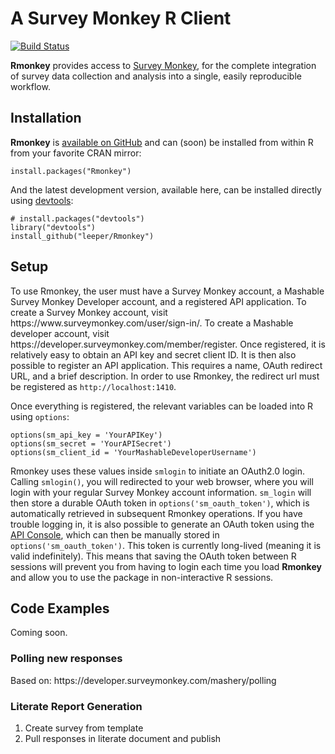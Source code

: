 # A Survey Monkey R Client #

[![Build Status](https://travis-ci.org/leeper/Rmonkey.png?branch=master)](https://travis-ci.org/leeper/Rmonkey)

**Rmonkey** provides access to [Survey Monkey](https://www.surveymonkey.com/), for the complete integration of survey data collection and analysis into a single, easily reproducible workflow.

## Installation ##

**Rmonkey** is [available on GitHub](http://github.com/leeper/Rmonkey) and can (soon) be installed from within R from your favorite CRAN mirror:

```
install.packages("Rmonkey")
```

And the latest development version, available here, can be installed directly using  [devtools](http://cran.r-project.org/web/packages/devtools/index.html):

```
# install.packages("devtools")
library("devtools")
install_github("leeper/Rmonkey")
```

## Setup ##

To use Rmonkey, the user must have a Survey Monkey account, a Mashable Survey Monkey Developer account, and a registered API application. To create a Survey Monkey account, visit https://www.surveymonkey.com/user/sign-in/. To create a Mashable developer account, visit https://developer.surveymonkey.com/member/register. Once registered, it is relatively easy to obtain an API key and secret client ID. It is then also possible to register an API application. This requires a name, OAuth redirect URL, and a brief description. In order to use Rmonkey, the redirect url must be registered as `http://localhost:1410`.

Once everything is registered, the relevant variables can be loaded into R using `options`:

```
options(sm_api_key = 'YourAPIKey')
options(sm_secret = 'YourAPISecret')
options(sm_client_id = 'YourMashableDeveloperUsername')
```

Rmonkey uses these values inside `smlogin` to initiate an OAuth2.0 login. Calling `smlogin()`, you will redirected to your web browser, where you will login with your regular Survey Monkey account information. `sm_login` will then store a durable OAuth token in `options('sm_oauth_token')`, which is automatically retrieved in subsequent Rmonkey operations. If you have trouble logging in, it is also possible to generate an OAuth token using the [API Console](https://developer.surveymonkey.com/api_console), which can then be manually stored in `options('sm_oauth_token')`. This token is currently long-lived (meaning it is valid indefinitely). This means that saving the OAuth token between R sessions will prevent you from having to login each time you load **Rmonkey** and allow you to use the package in non-interactive R sessions.

## Code Examples ##

Coming soon.

### Polling new responses ###

Based on: https://developer.surveymonkey.com/mashery/polling


### Literate Report Generation ###

 1. Create survey from template
 2. Pull responses in literate document and publish
